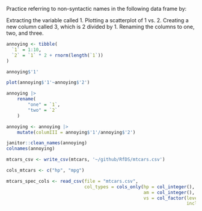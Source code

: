 Practice referring to non-syntactic names in the following data frame by:

Extracting the variable called 1.
Plotting a scatterplot of 1 vs. 2.
Creating a new column called 3, which is 2 divided by 1.
Renaming the columns to one, two, and three.

```r
annoying <- tibble(
  `1` = 1:10,
  `2` = `1` * 2 + rnorm(length(`1`))
)

annoying$'1'

plot(annoying$'1'~annoying$'2')

annoying |> 
    rename(
        "one" = `1`,       
        "two" = `2`
    )

annoying <- annoying |> 
    mutate(columIII = annoying$'1'/annoying$'2')

janitor::clean_names(annoying)
colnames(annoying)
```

```r
mtcars_csv <- write_csv(mtcars, '~/github/RfDS/mtcars.csv')

cols_mtcars <- c("hp", "mpg")

mtcars_spec_cols <- read_csv(file = "mtcars.csv",
                             col_types = cols_only(hp = col_integer(),
                                                   am = col_integer(),
                                                   vs = col_factor(levels = c("1", "0"), 
                                                                   include_na = FALSE)))
```


